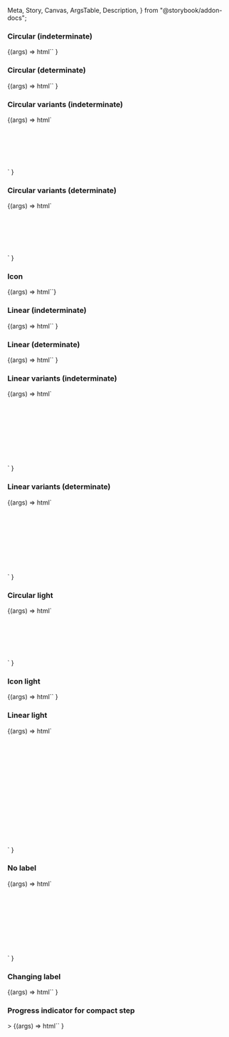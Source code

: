   Meta,
  Story,
  Canvas,
  ArgsTable,
  Description,
} from "@storybook/addon-docs";

<Meta title="Web Components/Loading" component="ic-loading-indicator" />

<Description markdown={readme} />

### Circular (indeterminate)

<Canvas>
  <Story name="Circular (indeterminate)" parameters={{ loki: { skip: true } }}>
    {(args) =>
      html`<ic-loading-indicator label="Loading..."></ic-loading-indicator>`
    }
  </Story>
</Canvas>

### Circular (determinate)

<Canvas>
  <Story
    name="Circular (determinate)"
    argTypes={{
      progress: { type: { name: "number" }, defaultValue: 30 },
      min: { type: { name: "number" }, defaultValue: 0 },
      max: { type: { name: "number" }, defaultValue: 100 },
    }}
    parameters={{ loki: { skip: true } }}
  >
    {(args) =>
      html`<ic-loading-indicator
        progress="${args.progress}"
        min="${args.min}"
        max="${args.max}"
        label="Loading..."
      ></ic-loading-indicator>`
    }
  </Story>
</Canvas>

### Circular variants (indeterminate)

<Canvas>
  <Story
    name="Circular variants (indeterminate)"
    parameters={{ loki: { skip: true } }}
  >
    {(args) =>
      html`<div style="display: grid; gap: 50px;">
        <ic-loading-indicator label="Small" size="small"></ic-loading-indicator>
        <ic-loading-indicator label="Default"></ic-loading-indicator>
        <ic-loading-indicator label="Large" size="large"></ic-loading-indicator>
      </div>`
    }
  </Story>
</Canvas>

### Circular variants (determinate)

<Canvas>
  <Story
    name="Circular variants (determinate)"
    argTypes={{
      progress: { type: { name: "number" }, defaultValue: 30 },
      min: { type: { name: "number" }, defaultValue: 0 },
      max: { type: { name: "number" }, defaultValue: 100 },
    }}
    parameters={{ loki: { skip: true } }}
  >
    {(args) =>
      html`<div style="display: grid; gap: 50px;">
        <ic-loading-indicator
          progress="${args.progress}"
          min="${args.min}"
          max="${args.max}"
          label="Small"
          size="small"
        ></ic-loading-indicator>
        <ic-loading-indicator
          progress="${args.progress}"
          min="${args.min}"
          max="${args.max}"
          label="Default"
        ></ic-loading-indicator>
        <ic-loading-indicator
          progress="${args.progress}"
          min="${args.min}"
          max="${args.max}"
          label="Large"
          size="large"
        ></ic-loading-indicator>
      </div>`
    }
  </Story>
</Canvas>

### Icon

<Canvas>
  <Story name="Icon" parameters={{ loki: { skip: true } }}>
    {(args) => html`<ic-loading-indicator size="icon"></ic-loading-indicator>`}
  </Story>
</Canvas>

### Linear (indeterminate)

<Canvas>
  <Story name="Linear (indeterminate)" parameters={{ loki: { skip: true } }}>
    {(args) =>
      html`<ic-loading-indicator
        label="Loading..."
        type="linear"
      ></ic-loading-indicator>`
    }
  </Story>
</Canvas>

### Linear (determinate)

<Canvas>
  <Story
    name="Linear (determinate)"
    argTypes={{
      progress: { type: { name: "number" }, defaultValue: 30 },
      min: { type: { name: "number" }, defaultValue: 0 },
      max: { type: { name: "number" }, defaultValue: 100 },
    }}
    parameters={{ loki: { skip: true } }}
  >
    {(args) =>
      html`<ic-loading-indicator
        progress="${args.progress}"
        min="${args.min}"
        max="${args.max}"
        label="Progress"
        type="linear"
      ></ic-loading-indicator>`
    }
  </Story>
</Canvas>

### Linear variants (indeterminate)

<Canvas>
  <Story
    name="Linear variants (indeterminate)"
    parameters={{ loki: { skip: true } }}
  >
    {(args) =>
      html`<div style="display: grid; gap: 50px;">
        <ic-loading-indicator
          label="Small"
          size="small"
          type="linear"
        ></ic-loading-indicator>
        <ic-loading-indicator
          label="Default"
          type="linear"
        ></ic-loading-indicator>
        <ic-loading-indicator
          label="Large"
          size="large"
          type="linear"
        ></ic-loading-indicator>
        <ic-loading-indicator
          label="Full-width"
          size="default"
          type="linear"
          variant="full-width"
        ></ic-loading-indicator>
      </div>`
    }
  </Story>
</Canvas>

### Linear variants (determinate)

<Canvas>
  <Story
    name="Linear variants (determinate)"
    argTypes={{
      progress: { type: { name: "number" }, defaultValue: 30 },
      min: { type: { name: "number" }, defaultValue: 0 },
      max: { type: { name: "number" }, defaultValue: 100 },
    }}
    parameters={{ loki: { skip: true } }}
  >
    {(args) =>
      html`<div style="display: grid; gap: 50px;">
        <ic-loading-indicator
          progress="${args.progress}"
          min="${args.min}"
          max="${args.max}"
          label="Small"
          size="small"
          type="linear"
        ></ic-loading-indicator>
        <ic-loading-indicator
          progress="${args.progress}"
          min="${args.min}"
          max="${args.max}"
          label="Default"
          type="linear"
        ></ic-loading-indicator>
        <ic-loading-indicator
          progress="${args.progress}"
          min="${args.min}"
          max="${args.max}"
          label="Large"
          size="large"
          type="linear"
        ></ic-loading-indicator>
        <ic-loading-indicator
          progress="${args.progress}"
          min="${args.min}"
          max="${args.max}"
          label="Full-width"
          size="default"
          type="linear"
          variant="full-width"
        ></ic-loading-indicator>
      </div>`
    }
  </Story>
</Canvas>

### Circular light

<Canvas>
  <Story
    name="Circular light"
    parameters={{ backgrounds: { default: "dark" }, loki: { skip: true } }}
  >
    {(args) =>
      html`<div style="display: grid; gap: 50px;">
        <ic-loading-indicator
          label="Small"
          size="small"
          appearance="light"
        ></ic-loading-indicator>
        <ic-loading-indicator
          label="Default"
          appearance="light"
        ></ic-loading-indicator>
        <ic-loading-indicator
          label="Large"
          size="large"
          appearance="light"
        ></ic-loading-indicator>
      </div>`
    }
  </Story>
</Canvas>

### Icon light

<Canvas>
  <Story
    name="Icon light"
    parameters={{ backgrounds: { default: "dark" }, loki: { skip: true } }}
  >
    {(args) =>
      html`<ic-loading-indicator
        size="icon"
        appearance="light"
      ></ic-loading-indicator>`
    }
  </Story>
</Canvas>

### Linear light

<Canvas>
  <Story
    name="Linear light"
    parameters={{ backgrounds: { default: "dark" }, loki: { skip: true } }}
    argTypes={{
      progress: { type: { name: "number" }, defaultValue: 30 },
      min: { type: { name: "number" }, defaultValue: 0 },
      max: { type: { name: "number" }, defaultValue: 100 },
    }}
  >
    {(args) =>
      html`<div style="display: grid; gap: 50px;">
        <ic-loading-indicator
          label="Default"
          type="linear"
          appearance="light"
        ></ic-loading-indicator>
        <ic-loading-indicator
          label="Large"
          size="large"
          type="linear"
          appearance="light"
        ></ic-loading-indicator>
        <ic-loading-indicator
          label="Full-width"
          type="linear"
          variant="full-width"
          appearance="light"
        ></ic-loading-indicator>
        <ic-loading-indicator
          progress="${args.progress}"
          min="${args.min}"
          max="${args.max}"
          label="Default"
          type="linear"
          appearance="light"
        ></ic-loading-indicator>
        <ic-loading-indicator
          progress="${args.progress}"
          min="${args.min}"
          max="${args.max}"
          label="Large"
          size="large"
          type="linear"
          appearance="light"
        ></ic-loading-indicator>
        <ic-loading-indicator
          progress="${args.progress}"
          min="${args.min}"
          max="${args.max}"
          label="Full-width"
          type="linear"
          variant="full-width"
          appearance="light"
        ></ic-loading-indicator>
      </div>`
    }
  </Story>
</Canvas>

### No label

<Canvas>
  <Story
    name="No label"
    parameters={{ loki: { skip: true } }}
    argTypes={{
      progress: { type: { name: "number" }, defaultValue: 30 },
      min: { type: { name: "number" }, defaultValue: 0 },
      max: { type: { name: "number" }, defaultValue: 100 },
    }}
  >
    {(args) =>
      html`<div style="display: grid; gap: 50px;">
        <ic-loading-indicator name="Loading"></ic-loading-indicator
        ><ic-loading-indicator
          progress="${args.progress}"
          min="${args.min}"
          max="${args.max}"
          name="Loading"
        ></ic-loading-indicator
        ><ic-loading-indicator
          name="Loading"
          type="linear"
        ></ic-loading-indicator
        ><ic-loading-indicator
          progress="${args.progress}"
          min="${args.min}"
          max="${args.max}"
          name="Loading"
          type="linear"
        ></ic-loading-indicator>
      </div>`
    }
  </Story>
</Canvas>

### Changing label

<Canvas>
  <Story name="Changing label" parameters={{ loki: { skip: true } }}>
    {(args) =>
      html`<ic-loading-indicator
        label="Loading.../Still loading..."
        label-duration="4000"
      ></ic-loading-indicator>`
    }
  </Story>
</Canvas>

### Progress indicator for compact step

<Canvas>
  <Story
    name="Progress indicator for compact step"
    argTypes={{
      progress: { type: { name: "number" }, defaultValue: 30 },
      min: { type: { name: "number" }, defaultValue: 0 },
      max: { type: { name: "number" }, defaultValue: 100 },
    }}
    parameters={{ loki: { skip: true } }}
  >
    >
    {(args) =>
      html`<ic-loading-indicator
        size="small"
        inner-label="3"
        progress="${args.progress}"
        min="${args.min}"
        max="${args.max}"
      ></ic-loading-indicator>`
    }
  </Story>
</Canvas>
